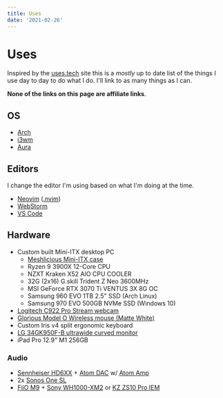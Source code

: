 ```yaml
---
title: Uses
date: '2021-02-26'
---
```


# Uses

Inspired by the [uses.tech](https://uses.tech/) site this is a _mostly_ up to
date list of the things I use day to day to do what I do. I'll link to as many
things as I can.

**None of the links on this page are affiliate links**.

## OS

- [Arch](https://archlinux.org/)
- [i3wm](https://i3wm.org/)
- [Aura](https://github.com/fosskers/aura)

## Editors

I change the editor I'm using based on what I'm doing at the time.

- [Neovim](https://neovim.io/) ([.nvim](https://github.com/JackCuthbert/.nvim/))
- [WebStorm](https://www.jetbrains.com/webstorm/)
- [VS Code](https://code.visualstudio.com/)

## Hardware

- Custom built Mini-ITX desktop PC
  - [Meshlicious Mini-ITX case](https://ssupd.com/products/meshlicious)
  - Ryzen 9 3900X 12-Core CPU
  - NZXT Kraken X52 AIO CPU COOLER
  - 32G (2x16) G.skill Trident Z Neo 3600MHz
  - MSI GeForce RTX 3070 Ti VENTUS 3X 8G OC
  - Samsung 960 EVO 1TB 2.5" SSD (Arch Linux)
  - Samsung 970 EVO 500GB NVMe SSD (Windows 10)
- [Logitech C922 Pro Stream webcam](https://www.logitech.com/en-au/product/c922-pro-stream-webcam)
- [Glorious Model O Wireless mouse (Matte White)](https://www.gloriousgaming.com/products/glorious-model-o-wireless-matte-white)
- Custom Iris v4 split ergonomic keyboard
- [LG 34GK950F-B ultrawide curved monitor](https://www.lg.com/us/monitors/lg-34GK950F-B-gaming-monitor)
- iPad Pro 12.9" M1 256GB

### Audio

- [Sennheiser HD6XX](https://drop.com/buy/massdrop-sennheiser-hd6xx) + [Atom DAC](https://jdslabs.com/product/atom-dac/) w/ [Atom Amp](https://jdslabs.com/product/atom-amp/)
- 2x [Sonos One SL](https://www.sonos.com/en-au/shop/one-sl)
- [FiiO M9](https://www.fiio.com/m9) + [Sony WH1000-XM2](https://store.sony.com.au/archived-headphones/WH1000XM2B.html) or [KZ ZS10 Pro IEM](https://kz-audio.com/kz-zs10-pro.html)
